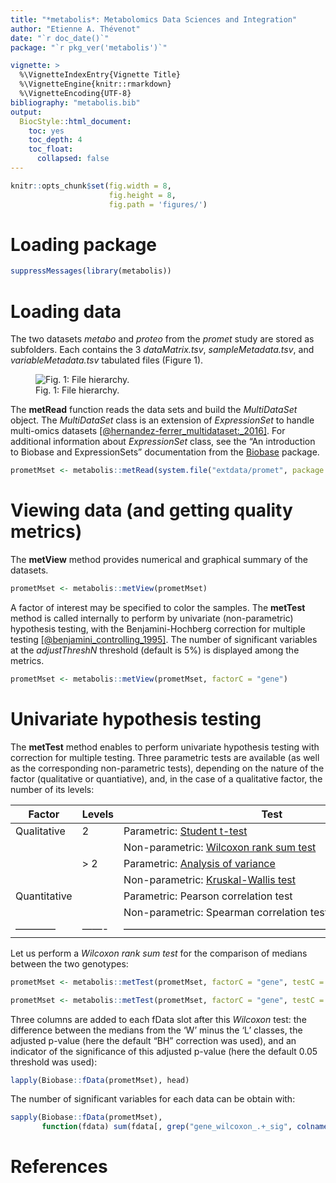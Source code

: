 ```yaml
---
title: "*metabolis*: Metabolomics Data Sciences and Integration"
author: "Etienne A. Thévenot"
date: "`r doc_date()`"
package: "`r pkg_ver('metabolis')`"

vignette: >
  %\VignetteIndexEntry{Vignette Title}
  %\VignetteEngine{knitr::rmarkdown}
  %\VignetteEncoding{UTF-8}
bibliography: "metabolis.bib"
output:
  BiocStyle::html_document:
    toc: yes
    toc_depth: 4
    toc_float:
      collapsed: false
---
```


```r
knitr::opts_chunk$set(fig.width = 8,
                      fig.height = 8,
                      fig.path = 'figures/')
```

# Loading package

```r
suppressMessages(library(metabolis))
```

# Loading data

The two datasets *metabo* and *proteo* from the *promet* study are stored as subfolders. Each contains the 3 *dataMatrix.tsv*, *sampleMetadata.tsv*, and *variableMetadata.tsv* tabulated files (Figure 1).

![Fig. 1: File hierarchy.](figures/permanent/promet_file_hierarchy.png)

The **metRead** function reads the data sets and build the *MultiDataSet* object. The *MultiDataSet* class is an extension of *ExpressionSet* to handle multi-omics datasets [[@hernandez-ferrer_multidataset:_2016]](https://doi.org/10.1186/s12859-016-1455-1). For additional information about *ExpressionSet* class, see the "An introduction to Biobase and ExpressionSets" documentation from the [Biobase](https://doi.org/doi:10.18129/B9.bioc.Biobase) package.

```r
prometMset <- metabolis::metRead(system.file("extdata/promet", package = "metabolis"))
```

# Viewing data (and getting quality metrics)

The **metView** method provides numerical and graphical summary of the datasets.

```r
prometMset <- metabolis::metView(prometMset)

```

A factor of interest may be specified to color the samples. The **metTest** method is called internally to perform by univariate (non-parametric) hypothesis testing, with the Benjamini-Hochberg correction for multiple testing [[@benjamini_controlling_1995]](http://www.jstor.org/stable/2346101). The number of significant variables at the *adjustThreshN* threshold (default is 5%) is displayed among the metrics.

```r
prometMset <- metabolis::metView(prometMset, factorC = "gene")
```

# Univariate hypothesis testing

The **metTest** method enables to perform univariate hypothesis testing with correction for multiple testing. Three parametric tests are available (as well as the corresponding non-parametric tests), depending on the nature of the factor (qualitative or quantiative), and, in the case of a qualitative factor, the number of its levels:

|Factor      |Levels | Test                                                                                   | testC        |
|------------|-------|----------------------------------------------------------------------------------------|--------------|
|Qualitative | 2     | Parametric: [Student t-test](http://purl.obolibrary.org/obo/OBI_0000739)               | **ttest**    |
|            |       | Non-parametric: [Wilcoxon rank sum test](http://purl.obolibrary.org/obo/STATO_0000076) | **wilcoxon** |
|            | > 2   | Parametric: [Analysis of variance](http://purl.obolibrary.org/obo/OBI_0200201)         | **anova**    |
|            |       | Non-parametric: [Kruskal-Wallis test](http://purl.obolibrary.org/obo/STATO_0000094)    | **kruskal**  |
|Quantitative|       | Parametric: Pearson correlation test                                                   | **pearson**  |
|            |       | Non-parametric: Spearman correlation test                                              | **spearman** |
|------------|-------|----------------------------------------------------------------------------------------|--------------|

Let us perform a *Wilcoxon rank sum test* for the comparison of medians between the two genotypes:

```r
prometMset <- metabolis::metTest(prometMset, factorC = "gene", testC = "wilcoxon")
```

```r
prometMset <- metabolis::metTest(prometMset, factorC = "gene", testC = "wilcoxon", fig.pdfC = NULL, info.txtC = NULL)
```

Three columns are added to each fData slot after this *Wilcoxon* test: the difference between the medians from the 'W' minus the 'L' classes, the adjusted p-value (here the default "BH" correction was used), and an indicator of the significance of this adjusted p-value (here the default 0.05 threshold was used):

```r
lapply(Biobase::fData(prometMset), head)
```

The number of significant variables for each data can be obtain with:

```r
sapply(Biobase::fData(prometMset),
       function(fdata) sum(fdata[, grep("gene_wilcoxon_.+_sig", colnames(fdata))]))
```


# References